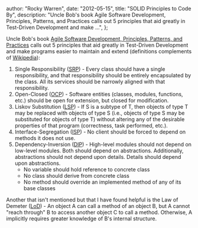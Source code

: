 
  author: "Rocky Warren",
  date: "2012-05-15",
  title: "SOLID Principles to Code By",
  description:
    "Uncle Bob's book Agile Software Development, Principles, Patterns, and Practices calls out 5 principles that aid greatly in Test-Driven Development and make ...",
};


Uncle Bob's book [Agile Software Development, Principles, Patterns, and Practices](https://www.amazon.com/Software-Development-Principles-Patterns-Practices/dp/0135974445) calls out 5 principles that aid greatly in Test-Driven Development and make programs easier to maintain and extend (definitions complements of [Wikipedia](https://en.wikipedia.org/wiki/SOLID)):

1. Single Responsibility ([SRP](https://en.wikipedia.org/wiki/Single-responsibility_principle)) - Every class should have a single responsibility, and that responsibility should be entirely encapsulated by the class. All its services should be narrowly aligned with that responsibility.
1. Open-Closed ([OCP](https://en.wikipedia.org/wiki/Open%E2%80%93closed_principle)) - Software entities (classes, modules, functions, etc.) should be open for extension, but closed for modification.
1. Liskov Substitution ([LSP](https://en.wikipedia.org/wiki/Liskov_substitution_principle)) - If S is a subtype of T, then objects of type T may be replaced with objects of type S (i.e., objects of type S may be substituted for objects of type T) without altering any of the desirable properties of that program (correctness, task performed, etc.).
1. Interface-Segregation ([ISP](https://en.wikipedia.org/wiki/Interface_segregation_principle)) - No client should be forced to depend on methods it does not use.
1. Dependency-Inversion ([DIP](https://en.wikipedia.org/wiki/Dependency_inversion_principle)) - High-level modules should not depend on low-level modules. Both should depend on abstractions. Additionally, abstractions should not depend upon details. Details should depend upon abstractions.
   - No variable should hold reference to concrete class
   - No class should derive from concrete class
   - No method should override an implemented method of any of its base classes

Another that isn't mentioned but that I have found helpful is the Law of Demeter ([LoD](https://en.wikipedia.org/wiki/Law_of_Demeter)) - An object A can call a method of an object B, but A cannot "reach through" B to access another object C to call a method. Otherwise, A implicitly requires greater knowledge of B's internal structure.
